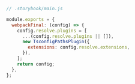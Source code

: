 ```js
// .storybook/main.js

module.exports = {
  webpackFinal: (config) => {
    config.resolve.plugins = [
      ...(config.resolve.plugins || []),
      new TsconfigPathsPlugin({
        extensions: config.resolve.extensions,
      }),
    ];
    return config;
  },
};
```